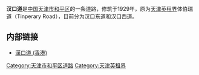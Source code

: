 {{多個問題|
{{Notability Unreferenced |time=2017-08-22T17:21:30+00:00}}
{{Expand|time=2017-08-22T17:21:30+00:00}}
{{Unreferenced|time=2017-08-22T17:21:30+00:00}}
}}
'''汉口道'''是[[中国|中国]][[天津市|天津市]][[和平区_(天津市)|和平区]]的一条道路，修筑于1929年，原为[[天津英租界|天津英租界]]体伯瑞道（Tinperary Road），目前分为汉口东道和汉口西道。

== 内部链接 ==
* [[漢口道_(香港)|漢口道 (香港)]]

[[Category:天津市和平区道路|Category:天津市和平区道路]]
[[Category:天津英租界|Category:天津英租界]]